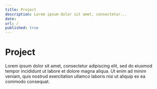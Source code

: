 ```yaml
---
title: Project
description: Lorem ipsum dolor sit amet, consectetur...
date:
url: /
published: true
---
```


# Project

Lorem ipsum dolor sit amet, consectetur adipiscing elit, sed do eiusmod tempor incididunt ut labore et dolore magna aliqua. Ut enim ad minim veniam, quis nostrud exercitation ullamco laboris nisi ut aliquip ex ea commodo consequat.
